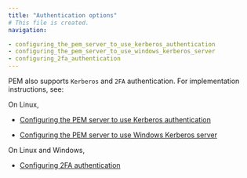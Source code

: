 ```yaml
---
title: "Authentication options"
# This file is created.
navigation:

- configuring_the_pem_server_to_use_kerberos_authentication
- configuring_the_pem_server_to_use_windows_kerberos_server
- configuring_2fa_authentication
---
```


PEM also supports `Kerberos` and `2FA` authentication. For implementation instructions, see: 

On Linux,

-   [Configuring the PEM server to use Kerberos authentication](configuring_the_pem_server_to_use_kerberos_authentication)

-   [Configuring the PEM server to use Windows Kerberos server](configuring_the_pem_server_to_use_windows_kerberos_server)

On Linux and Windows,

-   [Configuring 2FA authentication](configuring_2fa_authentication)